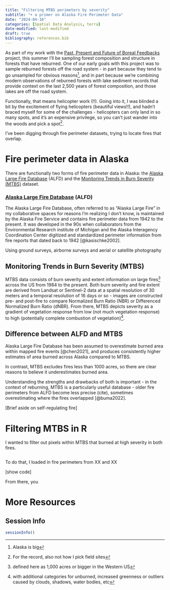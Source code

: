```yaml
---
title: "Filtering MTBS perimeters by severity"
subtitle: "+ a primer on Alaska Fire Perimeter Data"
date: "2024-04-16"
categories: [Spatial Data Analysis, terra]
date-modified: last-modified
draft: true
bibliography: references.bib
---
```


As part of my work with the [Past, Present and Future of Boreal Feedbacks](https://www.nsf.gov/awardsearch/showAward?AWD_ID=2215118&HistoricalAwards=false) project, this summer I'll be sampling forest composition and structure in forests that have reburned. One of our early goals with this project was to sample reburned forests off the road system - in part because they tend to go unsampled for obvious reasons[^1], and in part because we're combining modern observations of reburned forests with lake sediment records that provide context on the last 2,500 years of forest composition, and those lakes are off the road system.

[^1]: Alaska is big

Functionally, that means helicopter work (!!). Going into it, I was blinded a bit by the excitement of flying helicopters (beautiful views!!), and hadn't braced myself for some of the challenges - helicopters can only land in so many spots, and it's an expensive privilege, so you can't just wander into the woods and pick a spot[^2].

[^2]: For the record, also not how I pick field sites

I've been digging through fire perimeter datasets, trying to locate fires that overlap.

# Fire perimeter data in Alaska

There are functionally two forms of fire perimeter data in Alaska: the [Alaska Large Fire Database](https://www.frames.gov/catalog/10465) (ALFD) and the [Monitoring Trends in Burn Severity (MTBS)](https://www.mtbs.gov/) dataset. 

### [Alaska Large Fire Database](https://blm-egis.maps.arcgis.com/apps/instant/portfolio/index.html?appid=4841da6a16804c07849c27ea7db2a26b) (ALFD)

The Alaska Large Fire Database, often referred to as "Alaska Large Fire" in my collaborative spaces for reasons I'm realizing I don't know, is maintained by the Alaska Fire Service and contains fire perimeter data from 1942 to the present. It was developed in the 90s when collaborators from the Environmental Research institute of Michigan and the Alaska Interagency Coordination Center digitized and standardized perimeter information from fire reports that dated back to 1942 [@kasischke2002].

Using ground surveys, airborne surveys and aerial or satellite photography

## Monitoring Trends in Burn Severity (MTBS)

MTBS data consists of burn severity and extent information on large fires[^3] across the US from 1984 to the present. Both burn severity and fire extent are derived from Landsat or Sentinel-2 data at a spatial resolution of 30 meters and a temporal resolution of 16 days or so - images are constructed pre- and post-fire to compare Normalized Burn Ratio (NBR) or Differenced Normalized Burn Ratio (dNBR). From there, MTBS depicts severity as a gradient of vegetation response from low (not much vegetation response) to high (potentially complete combustion of vegetation)[^4].

[^3]: defined here as 1,000 acres or bigger in the Western US

[^4]: with additional categories for unburned, increased greenness or outliers caused by clouds, shadows, water bodies, etc

## Difference between ALFD and MTBS

Alaska Large Fire Database has been assumed to overestimate burned area within mapped fire events [@chen2021], and produces consistently higher estimates of area burned across Alaska compared to MTBS. 

In contrast, MTBS excludes fires less than 1000 acres, so there are clear reasons to believe it underestimates burned area.

Understanding the strengths and drawbacks of both is important - in the context of reburning, MTBS is a particularly useful database - older fire perimeters from ALFD become less precise (cite), sometimes overestimating where the fires overlapped [@buma2022].

\[Brief aside on self-regulating fire\]

# Filtering MTBS in R

I wanted to filter out pixels within MTBS that burned at high severity in both fires.

```r

```

To do that, I loaded in fire perimeters from XX and XX

\[show code\]

From there, you

# More Resources

## Session Info

```r
sessionInfo()
```
